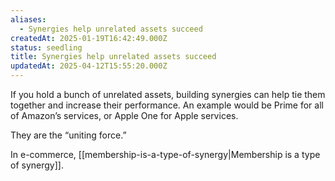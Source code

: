 ```yaml
---
aliases:
  - Synergies help unrelated assets succeed
createdAt: 2025-01-19T16:42:49.000Z
status: seedling
title: Synergies help unrelated assets succeed
updatedAt: 2025-04-12T15:55:20.000Z
---
```

If you hold a bunch of unrelated assets, building synergies can help tie them together and increase their performance. An example would be Prime for all of Amazon’s services, or Apple One for Apple services.

They are the “uniting force.”

In e-commerce, [[membership-is-a-type-of-synergy|Membership is a type of synergy]].
